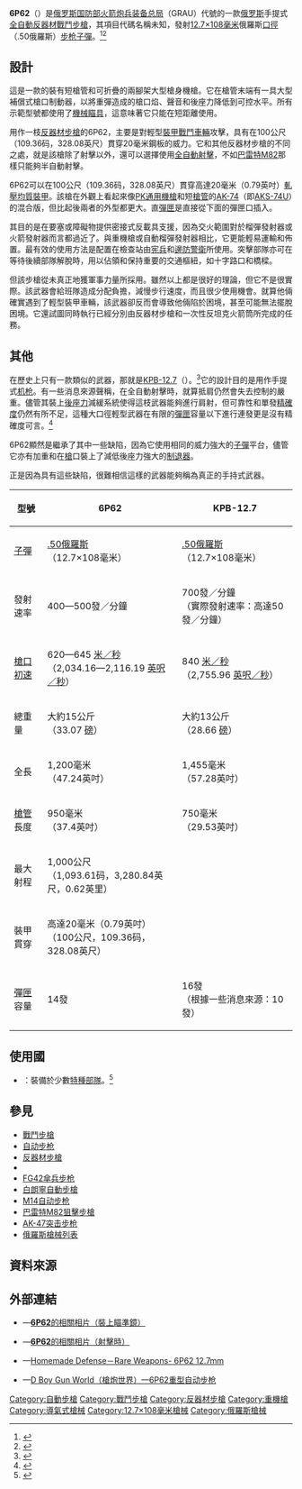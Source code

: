 {{noteTA
|G1=軍事
|G2=長度單位
|G3=Firearms
}}
{{Infobox Weapon
|name= 6P62<br />{{Lang|ru|6П62}}
|image= <!-- 檔案不存在 6p62 machine gun.jpg -->
|image_size= 300px
|caption= 6P62反器材戰鬥步槍
|origin= {{flag|Russian Federation}}
|type= [[戰鬥步槍|戰鬥步槍]]<br ／>[[反器材步槍|反器材步槍]]<br ／>[[重機槍|重機槍]]
<!-- Type selection -->
|is_ranged= yes
|is_bladed= 
|is_explosive= 
|is_artillery= 
|is_vehicle= 
|is_missile= 
|is_UK= 
<!-- Service history -->
|service= 
|used_by= 
|wars= 
<!-- Production history -->
|designer= 
|design_date= 
|manufacturer= 
|unit_cost= 
|production_date= 
|number= 
|variants= 
<!-- General specifications -->
|spec_label= 
|weight= <div class="NavFrame collapsed" style="color: black; background-color: #FFFFFF; margin: 0 auto; padding: 0 10px; text-align: left;"><div class="NavHead" style="background-color: #FFFFFF; margin: 0 auto; padding: 0 10px; font-weight:normal;"></div><div class="NavContent" style="background-color: #FFFFFF; margin: 0 auto; padding: 0 10px;">
* 空槍、沒有裝上瞄準鏡：15[[千克|千克]]（33.07[[磅|磅]]）
* 上彈、沒有裝上瞄準鏡：18.5千克（40.79磅）
</div>
</div>
|length= 1,200[[毫米|毫米]]（47.24[[英寸|英吋]]）
|part_length= 950毫米（37.4英吋）
|width= 
|height= 
|diameter= 
|crew= 
<!-- Ranged weapon specifications -->
|cartridge= [[12.7×108mm|12.7×108毫米俄羅斯口徑]]（.50俄羅斯）
|caliber= 12.7毫米（.50英吋）
|barrels= 1根，[[膛線|線膛]]，[[槍口|槍口]]裝有圓筒型[[砲口制動器|制退器]]
|action= 
|mode= {{Link-en|半自動槍械|Semi-automatic firearm|半自動}}、[[自動火器|全自動]]，可[[擊發調變槍械|擊發調變]]
|rate= 400—500發／分鐘
|velocity= 620—645[[米每秒|米／秒]]（2,034.16—2,116.19[[英尺每秒|英呎／秒]]）
|range= 
|max_range= 1,000[[米_(单位)|公尺]]（1,093.61[[码|码]]，3,280.84[[英尺|英尺]]，0.62[[英里|英里]]）
|feed= 14發可拆卸式[[彈匣|彈匣]]
|sights= <div class="NavFrame collapsed" style="color: black; background-color: #FFFFFF; margin: 0 auto; padding: 0 10px; text-align: left;"><div class="NavHead" style="background-color: #FFFFFF; margin: 0 auto; padding: 0 10px; font-weight:normal;"></div><div class="NavContent" style="background-color: #FFFFFF; margin: 0 auto; padding: 0 10px;">
* [[機械瞄具|機械瞄具]]：金屬[[照門|照門]]及[[照準器|準星]]（照門可在100公尺至1,000公尺之間調節）
* 可以選擇安裝日間／夜間[[瞄準镜|光學瞄準鏡]]、[[紅點鏡|紅點鏡／反射式瞄準鏡]]、[[全像武器照準器|全息瞄準鏡]]、[[夜視鏡|夜視鏡]]和／或[[熱成像儀|熱成像儀]]
** [[眼鏡蛇紅點鏡|Kobra]][[紅點鏡|紅點鏡]]
** [[PSO-1光學瞄準鏡|PSO-1]]系列[[瞄準鏡|光學瞄準鏡]]
** [[USP-1光學瞄準鏡|USP-1]]（1P29）[[瞄準鏡|白光瞄準鏡]]
** [[NSP-2夜視瞄準鏡|NSP-2]]（1PN9）[[夜視鏡|夜視瞄準鏡]]
** [[NSP-3夜視瞄準鏡|NSP-3]]（1PN27）[[夜視鏡|夜視瞄準鏡]]
** [[NSPU-3夜視瞄準鏡|NSPU-3]]（1PN51）[[夜視鏡|夜視瞄準鏡]]
** [[NSPUM夜視瞄準鏡|NSPUM]]（1PN58）[[夜視鏡|夜視瞄準鏡]]
</div>
</div>
<!-- 火炮規格 -->
|breech= 
|recoil= 
|carriage= 
|elevation= 
|traverse= 
<!-- 刃器規格 -->
|blade_type= 
|hilt_type= 
|sheath_type= 
|head_type= 
|haft_type= 
<!-- 爆炸物內填炸藥規格 --> 
|filling= 
|filling_weight= 
|detonation= 
|yield= 
<!-- 車輛/飛彈規格 -->
|armour= 
|primary_armament= 
|secondary_arament= 
|engine= 
|engine_power= 
|transmission= 
|payload_capacity= 
|fuel_capacity= 
|pw_ratio= 
|suspension= 
|clearance= 
|vehicle_range= 
|speed= 
|guidance= 
|steering= 
<!-- missiles only -->
|wingspan= 
|propellant= 
|ceiling= 
|altitude= 
|depth= 
|boost= 
|accuracy= 
|launch_platform= 
|transport= 
}}

'''6P62'''（{{Lang-ru|6П62}}）是[[俄罗斯国防部火箭炮兵装备总局|俄罗斯国防部火箭炮兵装备总局]]（GRAU）代號的一款[[俄罗斯|俄罗斯]]手提式[[戰鬥步槍|全自動]][[反器材步槍|反器材]][[戰鬥步槍|戰鬥步槍]]，其項目代碼名稱未知，發射[[12.7×108mm|12.7×108毫米]]俄羅斯[[口徑|口徑]]（.50俄羅斯）[[步枪|步枪]][[子彈|子彈]]。<ref>{{Cite web |url=https://www.thefirearmblog.com/blog/2010/05/25/the-6p62-12-7mm-monster/ |title=The 6P62 12.7mm monster -The Firearm Blog |accessdate=2020-09-08 |archive-date=2020-04-27 |archive-url=https://web.archive.org/web/20200427001149/https://www.thefirearmblog.com/blog/2010/05/25/the-6p62-12-7mm-monster/ |dead-url=no }}</ref><ref>{{Cite web |url=http://homemadedefense.blogspot.com/2010/10/rare-weapons-6p62-127mm.html |title=Homemade Defense: Rare Weapons- 6P62 12.7mm |accessdate=2020-09-08 |archive-date=2020-01-28 |archive-url=https://web.archive.org/web/20200128223019/http://homemadedefense.blogspot.com/2010/10/rare-weapons-6p62-127mm.html |dead-url=no }}</ref>

== 設計 ==
這是一款的裝有短槍管和可折疊的兩腳架大型槍身機槍。它在槍管末端有一具大型補償式槍口制動器，以將重彈造成的槍口焰、聲音和後座力降低到可控水平。所有示範型號都使用了[[機械瞄具|機械瞄具]]，這意味著它只能在短距離使用。

用作一枝[[反器材步槍|反器材步槍]]的6P62，主要是對輕型[[装甲车|裝甲戰鬥車輛]]攻擊，具有在100公尺（109.36码，328.08英尺）貫穿20毫米鋼板的威力。它和其他反器材步槍的不同之處，就是該槍除了{{Link-en|半自動槍械|Semi-automatic firearm|半自動}}射擊以外，還可以選擇使用[[自動火器|全自動射擊]]，不如[[巴雷特M82狙擊步槍|巴雷特M82]]那樣只能夠半自動射擊。

6P62可以在100公尺（109.36码，328.08英尺）貫穿高達20毫米（0.79英吋）[[軋壓均質裝甲|軋壓均質裝甲]]。該槍在外觀上看起來像[[PK通用機槍|PK通用機槍]]和短[[槍管|槍管]]的[[AK-74突击步枪|AK-74]]（即[[AKS-74U卡宾枪|AKS-74U]]）的混合版，但比起後兩者的外型都更大。直[[彈匣|彈匣]]是直接從下面的彈匣口插入。
        
其目的是在要塞或障礙物提供密接式反載具支援，因為交火範圍對於榴彈發射器或火箭發射器而言都過近了。與重機槍或自動榴彈發射器相比，它更能輕易運輸和佈置。最有效的使用方法是配置在檢查站由[[宪兵|宪兵]]和[[邊防機構|邊防警衛]]所使用。突擊部隊亦可在等待後續部隊解脫時，用以佔領和保持重要的交通樞紐，如十字路口和橋樑。

但該步槍從未真正地獲軍事力量所採用。雖然以上都是很好的理論，但它不是很實際。該武器會給班隊造成分配負擔，減慢步行速度，而且很少使用機會。就算他倆確實遇到了輕型裝甲車輛，該武器卻反而會導致他倆陷於困境，甚至可能無法擺脫困境。它還試圖同時執行已經分別由反器材步槍和一次性反坦克火箭筒所完成的任務。

== 其他 ==
在歷史上只有一款類似的武器，那就是[[KPB-12.7|KPB-12.7]]（{{Lang-ru|КПБ-12.7}}）。<ref>{{Cite web |url=http://weapon.at.ua/publ/14-1-0-124 |title=Комплекс автоматического стрелкового оружия Барышева |accessdate=2011-08-02 |archive-date=2011-10-07 |archive-url=https://web.archive.org/web/20111007035352/http://weapon.at.ua/publ/14-1-0-124 |dead-url=no }}</ref>它的設計目的是用作手提式[[机枪|机枪]]。有一些消息來源聲稱，在全自動射擊時，就算抵肩仍然會失去控制的嚴重。儘管其裝上[[後座力|後座力]]減緩系統使得這枝武器能夠進行肩射，但可靠性和單發[[测量精度|精確度]]仍然有所不足，這種大口徑輕型武器在有限的[[彈匣|彈匣]]容量以下進行連發更是沒有精確度可言。<ref>{{Cite web |url=http://world.guns.ru/assault/rus/baryshev-ab-762-avb-762-e.html |title=Modern Firearms |accessdate=2011-08-02 |archive-date=2011-08-11 |archive-url=https://web.archive.org/web/20110811014320/http://world.guns.ru/assault/rus/baryshev-ab-762-avb-762-e.html |dead-url=no }}</ref>

6P62顯然是繼承了其中一些缺陷，因為它使用相同的威力強大的[[子彈|子彈]]平台，儘管它亦有加重和在[[槍|槍]]口裝上了減低後座力強大的[[砲口制動器|制退器]]。

正是因為具有這些缺陷，很難相信這樣的武器能夠稱為真正的手持式武器。

{| class="wikitable"
|-
! 型號
! 6P62
! KPB-12.7

|-
! [[子彈|子彈]]
| [[12.7×108mm|.50俄羅斯]]<br />（12.7×108毫米）
| [[12.7×108mm|.50俄羅斯]]<br />（12.7×108毫米）

|-
! 發射速率
| 400—500發／分鐘
| 700發／分鐘<br />（實際發射速率：高達50發／分鐘）

|-
! [[槍口初速|槍口初速]]
| 620—645 [[米每秒|米／秒]]<br />（2,034.16—2,116.19 [[英尺每秒|英呎／秒]]）
| 840 [[米每秒|米／秒]]<br />（2,755.96 [[英尺每秒|英呎／秒]]）

|-
! 總重量
| 大約15公斤<br />（33.07 [[磅|磅]]）
| 大約13公斤<br />（28.66 [[磅|磅]]）

|-
! 全長
| 1,200毫米<br />（47.24英吋）
| 1,455毫米<br />（57.28英吋）

|-
! [[槍管|槍管]]長度
| 950毫米<br />（37.4英吋）
| 750毫米<br />（29.53英吋）

|-
! 最大射程
| 1,000公尺<br />（1,093.61码，3,280.84英尺，0.62英里）

|
|-
! 裝甲貫穿
| 高達20毫米（0.79英吋）<br />（100公尺，109.36码，328.08英尺）

|
|-
! [[彈匣|彈匣]]容量
| 14發
| 16發<br />（根據一些消息來源：10發）

|}

== 使用國 ==
* {{flagcountry|Russian Federation}}：裝備於少數[[特種部隊|特種部隊]]。<ref>{{Cite web |url=https://pp.vk.me/c629521/v629521764/10575/rt3vwZxSslg.jpg |title=存档副本 |accessdate=2016-01-27 |archive-date=2016-03-09 |archive-url=https://web.archive.org/web/20160309035929/https://pp.vk.me/c629521/v629521764/10575/rt3vwZxSslg.jpg |dead-url=no }}</ref>

== 參見 ==
* [[戰鬥步槍|戰鬥步槍]]
* [[自动步枪|自动步枪]]
* [[反器材步槍|反器材步槍]]
* {{Link-en|CAR自動步槍|Charlton Automatic Rifle}}
* [[FG42傘兵步枪|FG42傘兵步枪]]
* [[白朗寧自動步槍|白朗寧自動步槍]]
* [[M14自动步枪|M14自动步枪]]
* [[巴雷特M82狙擊步槍|巴雷特M82狙擊步槍]]
* [[卡拉什尼科夫自動步槍|AK-47突击步枪]]
* [[俄羅斯槍械列表|俄羅斯槍械列表]]

== 資料來源 ==
{{Reflist}}

== 外部連結 ==
* {{en icon}}—[https://web.archive.org/web/20091219063319/http://enciclopedia.com.pt/images/6P62machinegun.jpg '''6P62'''的相關相片（裝上瞄準鏡）]
* {{en icon}}—[https://web.archive.org/web/20110818054107/http://i2.guns.ru/forums/icons/forum_pictures/001356/1356517.jpg '''6P62'''的相關相片（射擊時）]
* {{en icon}}—[http://homemadedefense.blogspot.hk/2010/10/rare-weapons-6p62-127mm.html Homemade Defense－Rare Weapons- 6P62 12.7mm ]{{Wayback|url=http://homemadedefense.blogspot.hk/2010/10/rare-weapons-6p62-127mm.html |date=20141012011339 }}
* {{zh-hans icon}}—[http://pewpewpew.work/russain/r/6p62/6p62.htm D Boy Gun World（槍炮世界）—6P62重型自动步枪]{{Wayback|url=http://pewpewpew.work/russain/r/6p62/6p62.htm |date=20181118033211 }}

{{蘇聯及俄羅斯在二戰後研製的輕兵器}}

[[Category:自動步槍|Category:自動步槍]]
[[Category:戰鬥步槍|Category:戰鬥步槍]]
[[Category:反器材步槍|Category:反器材步槍]]
[[Category:重機槍|Category:重機槍]]
[[Category:導氣式槍械|Category:導氣式槍械]]
[[Category:12.7×108毫米槍械|Category:12.7×108毫米槍械]]
[[Category:俄羅斯槍械|Category:俄羅斯槍械]]